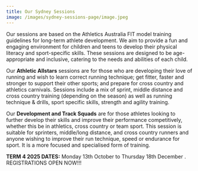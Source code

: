 ```yaml
---
title: Our Sydney Sessions
image: /images/sydney-sessions-page/image.jpeg
---
```

Our sessions are based on the Athletics Australia FIT model training guidelines for long-term athlete development. We aim to provide a fun and engaging environment for children and teens to develop their physical literacy and sport-specific skills. These sessions are designed to be age-appropriate and inclusive, catering to the needs and abilities of each child.

Our **Athletic Allstars** sessions are for those who are developing their love of running and wish to learn correct running technique; get fitter, faster and stronger to support their other sports; and prepare for cross country and athletics carnivals. Sessions include a mix of sprint, middle distance and cross country training (depending on the season) as well as running technique & drills, sport specific skills, strength and agility training.

Our **Development and Track Squads** are for those athletes looking to further develop their skills and improve their performance competitively, whether this be in athletics, cross country or team sport. This session is suitable for sprinters, middle/long distance, and cross country runners and anyone wishing to improve their run technique, speed or endurance for sport. It is a more focused and specialised form of training.

**TERM 4 2025 DATES:** Monday 13th October to Thursday 18th December . REGISTRATIONS OPEN NOW!!!
